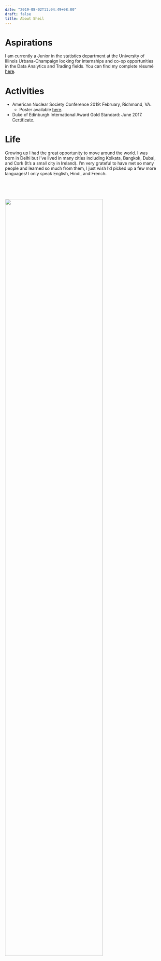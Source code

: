 ```yaml
---
date: "2019-08-02T11:04:49+08:00"
draft: false  
title: About Sheil
---
```



# Aspirations 

I am currently a Junior in the statistics department at the University of Illinois Urbana-Champaign looking for internships and co-op opportunities in the Data Analytics and Trading fields. You can find my complete résumé [here](/PdfFiles/Sheil_CV_Professional_Statistics.pdf).

# Activities 

* American Nuclear Society Conference 2019: February, Richmond, VA.
    * Poster available [here](\PdfFiles\Electron Temperature and Density for Argon and Oxygen Based RF Plasmas.pdf).
* Duke of Edinburgh International Award Gold Standard: June 2017. [Certificate](/PdfFiles/DofE Gold.PDF).

# Life 

Growing up I had the great opportunity to move around the world. I was born in Delhi but I've lived in many cities including Kolkata, Bangkok, Dubai, and Cork (It's a small city in Ireland). I'm very grateful to have met so many people and learned so much from them, I just wish I'd picked up a few more languages! I only speak English, Hindi, and French.            
  
\  

\  

  
           
![](/images/Cute Photos/pic3.jpg){width=80%}   
